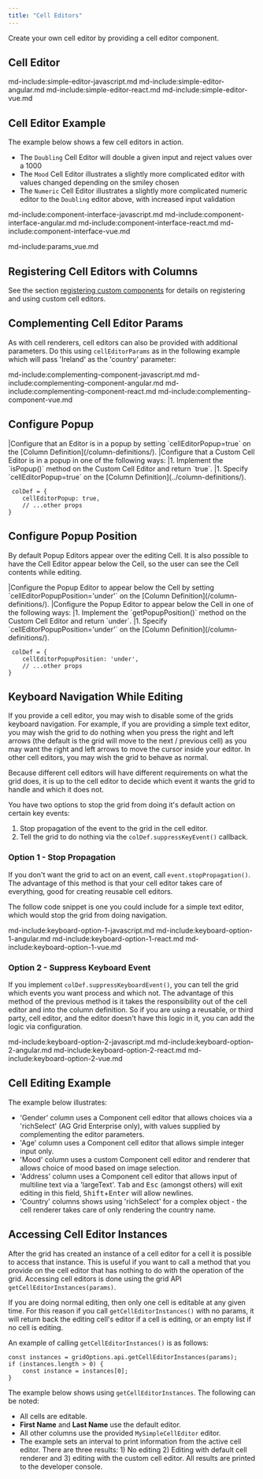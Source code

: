 ```yaml
--- 
title: "Cell Editors"
---
```

 
Create your own cell editor by providing a cell editor component.

## Cell Editor

md-include:simple-editor-javascript.md
md-include:simple-editor-angular.md 
md-include:simple-editor-react.md
md-include:simple-editor-vue.md
 
## Cell Editor Example

The example below shows a few cell editors in action.

- The `Doubling` Cell Editor will double a given input and reject values over a 1000
- The `Mood` Cell Editor illustrates a slightly more complicated editor with values changed depending on the smiley chosen
- The `Numeric` Cell Editor illustrates a slightly more complicated numeric editor to the `Doubling` editor above, with increased input validation

<GridExampleRunner title='Simple Editor Components' name='component-editor' type='mixed' options='{ "exampleHeight": 370, "includeNgFormsModule" : true }'></GridExampleRunner>

md-include:component-interface-javascript.md 
md-include:component-interface-angular.md
md-include:component-interface-react.md 
md-include:component-interface-vue.md

<interface-documentation interfaceName='ICellEditorParams' config='{"hideHeader":false, "headerLevel": 3}'></interface-documentation>

md-include:params_vue.md       

## Registering Cell Editors with Columns
  
See the section [registering custom components](/components/#registering-custom-components) for details on registering and using custom cell editors.

## Complementing Cell Editor Params

As with cell renderers, cell editors can also be provided with additional parameters. Do this using `cellEditorParams` as in the following example which will pass 'Ireland' as the 'country' parameter:

md-include:complementing-component-javascript.md
md-include:complementing-component-angular.md
md-include:complementing-component-react.md
md-include:complementing-component-vue.md

## Configure Popup

<framework-specific-section frameworks="react">
|Configure that an Editor is in a popup by setting `cellEditorPopup=true` on the [Column Definition](/column-definitions/).
</framework-specific-section>

<framework-specific-section frameworks="javascript,angular,vue">
|Configure that a Custom Cell Editor is in a popup in one of the following ways:
|1. Implement the `isPopup()` method on the Custom Cell Editor and return `true`.
|1. Specify `cellEditorPopup=true` on the [Column Definition](../column-definitions/).
</framework-specific-section>

```
 colDef = {
    cellEditorPopup: true,
    // ...other props
}
```

## Configure Popup Position

By default Popup Editors appear over the editing Cell. It is also possible to have the Cell Editor appear below the Cell, so the user can see the Cell contents while editing.

<framework-specific-section frameworks="react">
|Configure the Popup Editor to appear below the Cell by setting `cellEditorPopupPosition='under'` on the [Column Definition](/column-definitions/).
</framework-specific-section>

<framework-specific-section frameworks="javascript,angular,vue">
|Configure the Popup Editor to appear below the Cell in one of the following ways:
|1. Implement the `getPopupPosition()` method on the Custom Cell Editor and return `under`.
|1. Specify `cellEditorPopupPosition='under'` on the [Column Definition](/column-definitions/).
</framework-specific-section>

```
 colDef = {
    cellEditorPopupPosition: 'under',
    // ...other props
}
```

## Keyboard Navigation While Editing

If you provide a cell editor, you may wish to disable some of the grids keyboard navigation. For example, if you are providing a simple text editor, you may wish the grid to do nothing when you press the right and left arrows (the default is the grid will move to the next / previous cell) as you may want the right and left arrows to move the cursor inside your editor. In other cell editors, you may wish the grid to behave as normal.

Because different cell editors will have different requirements on what the grid does, it is up to the cell editor to decide which event it wants the grid to handle and which it does not.

You have two options to stop the grid from doing it's default action on certain key events:

1. Stop propagation of the event to the grid in the cell editor.
1. Tell the grid to do nothing via the `colDef.suppressKeyEvent()` callback.

### Option 1 - Stop Propagation

If you don't want the grid to act on an event, call `event.stopPropagation()`. The advantage of this method is that your cell editor takes care of everything, good for creating reusable cell editors.
 
The follow code snippet is one you could include for a simple text editor, which would stop the grid from doing navigation.

md-include:keyboard-option-1-javascript.md
md-include:keyboard-option-1-angular.md
md-include:keyboard-option-1-react.md 
md-include:keyboard-option-1-vue.md

### Option 2 - Suppress Keyboard Event

If you implement `colDef.suppressKeyboardEvent()`, you can tell the grid which events you want process and which not. The advantage of this method of the previous method is it takes the responsibility out of the cell editor and into the column definition. So if you are using a reusable, or third party, cell editor, and the editor doesn't have this logic in it, you can add the logic via configuration.

<api-documentation source='column-properties/properties.json' section='columns' names='["suppressKeyboardEvent"]'></api-documentation>

md-include:keyboard-option-2-javascript.md
md-include:keyboard-option-2-angular.md
md-include:keyboard-option-2-react.md
md-include:keyboard-option-2-vue.md

## Cell Editing Example

The example below illustrates:

- 'Gender' column uses a Component cell editor that allows choices via a 'richSelect' (AG Grid Enterprise only), with values supplied by complementing the editor parameters.
- 'Age' column uses a Component cell editor that allows simple integer input only.
- 'Mood' column uses a custom Component cell editor and renderer that allows choice of mood based on image selection.
- 'Address' column uses a Component cell editor that allows input of multiline text via a 'largeText'. <kbd>Tab</kbd> and <kbd>Esc</kbd> (amongst others) will exit editing in this field, <kbd>Shift</kbd>+<kbd>Enter</kbd> will allow newlines.
- 'Country' columns shows using 'richSelect' for a complex object - the cell renderer takes care of only rendering the country name.

<GridExampleRunner title='Simple Editor Components' name='component-editor-2' type='mixed' options='{ "enterprise": true, "modules": ["clientside", "richselect"], "exampleHeight": 370, "includeNgFormsModule" : true }'></GridExampleRunner>

## Accessing Cell Editor Instances

After the grid has created an instance of a cell editor for a cell it is possible to access that instance. This is useful if you want to call a method that you provide on the cell editor that has nothing to do with the operation of the grid. Accessing cell editors is done using the grid API `getCellEditorInstances(params)`.

<api-documentation source='grid-api/api.json' section='editing' names='["getCellEditorInstances"]'></api-documentation>

If you are doing normal editing, then only one cell is editable at any given time. For this reason if you call `getCellEditorInstances()` with no params, it will return back the editing cell's editor if a cell is editing, or an empty list if no cell is editing.

An example of calling `getCellEditorInstances()` is as follows:

```
const instances = gridOptions.api.getCellEditorInstances(params);
if (instances.length > 0) {
    const instance = instances[0];
}
```

The example below shows using `getCellEditorInstances`. The following can be noted:

- All cells are editable.
- **First Name** and **Last Name** use the default editor.
- All other columns use the provided `MySimpleCellEditor` editor.
- The example sets an interval to print information from the active cell editor. There are three results: 1) No editing 2) Editing with default cell renderer and 3) editing with the custom cell editor. All results are printed to the developer console.

<GridExampleRunner title='Get Editor Instance' name='get-editor-instance' type='mixed' options='{ }'></GridExampleRunner>
